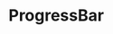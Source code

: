 
<Meta title="Objects|ProgressBar" component={ProgressBar} />

# ProgressBar

<Preview>
  <Story name="default">
    <ProgressBar
      label={text("label", "Label")}
      progress={text("progress", "Progress")}
      progressPct={boolean("progressPct")}
      total={text("total", "Total")}
      detailsOnHover={boolean("detailsOnHover")}
      filling={number("filling", 50, {
        range: true,
        min: 0,
        max: 100,
      })}
    />
  </Story>
</Preview>
